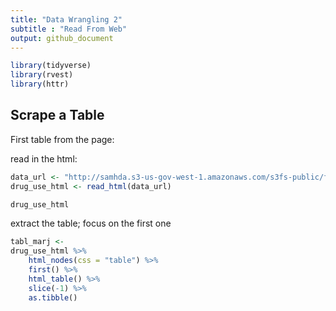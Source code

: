 ```yaml
---
title: "Data Wrangling 2"
subtitle : "Read From Web"
output: github_document
---
```


```r
library(tidyverse)
library(rvest)
library(httr)
```

## Scrape a Table
First table from the page:

read in the html:
```r
data_url <- "http://samhda.s3-us-gov-west-1.amazonaws.com/s3fs-public/field-uploads/2k15StateFiles/NSDUHsaeShortTermCHG2015.htm"
drug_use_html <- read_html(data_url)

drug_use_html
```
extract the table; focus on the first one

```r
tabl_marj <-
drug_use_html %>% 
    html_nodes(css = "table") %>% 
    first() %>% 
    html_table() %>% 
    slice(-1) %>% 
    as.tibble()
```

